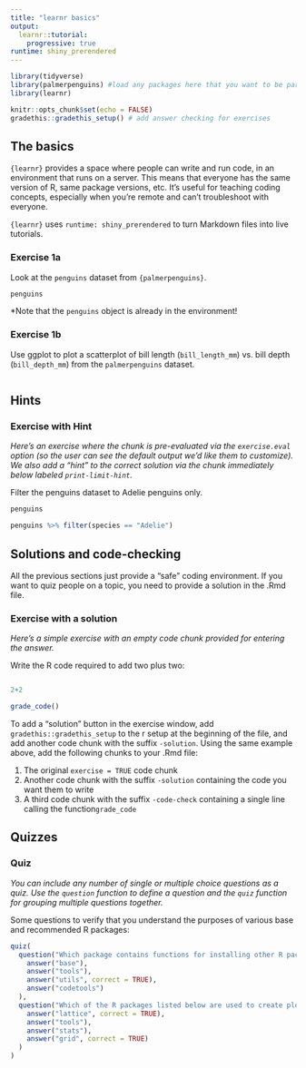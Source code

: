 ```yaml
---
title: "learnr basics"
output:
  learnr::tutorial:
    progressive: true
runtime: shiny_prerendered
---
```


```r
library(tidyverse)
library(palmerpenguins) #load any packages here that you want to be part of the environment for everyone using the tutorial
library(learnr)

knitr::opts_chunk$set(echo = FALSE)
gradethis::gradethis_setup() # add answer checking for exercises
```

## The basics
`{learnr}` provides a space where people can write and run code, in an environment that runs on a server. This means that everyone has the same version of R, same package versions, etc. It's useful for teaching coding concepts, especially when you're remote and can't troubleshoot with everyone.

`{learnr}` uses `runtime: shiny_prerendered` to turn Markdown files into live tutorials. 

### Exercise 1a
Look at the `penguins` dataset from `{palmerpenguins}`.


```r
penguins 
```
*Note that the `penguins` object is already in the environment!

### Exercise 1b

Use ggplot to plot a scatterplot of bill length (`bill_length_mm`) vs. bill depth (`bill_depth_mm`) from the `palmerpenguins` dataset.

```r

```



## Hints

### Exercise with Hint

*Here's an exercise where the chunk is pre-evaluated via the `exercise.eval` option (so the user can see the default output we'd like them to customize). We also add a "hint" to the correct solution via the chunk immediately below labeled `print-limit-hint`.*

Filter the penguins dataset to Adelie penguins only.

```r
penguins
```

```r
penguins %>% filter(species == "Adelie")
```

## Solutions and code-checking

All the previous sections just provide a "safe" coding environment. If you want to quiz people on a topic, you need to provide a solution in the .Rmd file. 

### Exercise with a solution

*Here's a simple exercise with an empty code chunk provided for entering the answer.* 

Write the R code required to add two plus two:

```r

```

```r
2+2
```

```r
grade_code()
```

To add a "solution" button in the exercise window, add `gradethis::gradethis_setup` to the r setup at the beginning of the file, and add another code chunk with the suffix `-solution`. Using the same example above, add the following chunks to your .Rmd file:

1. The original `exercise = TRUE` code chunk
2. Another code chunk with the suffix `-solution` containing the code you want them to write
3. A third code chunk with the suffix `-code-check` containing a single line calling the function`grade_code`



## Quizzes
### Quiz

*You can include any number of single or multiple choice questions as a quiz. Use the `question` function to define a question and the `quiz` function for grouping multiple questions together.*

Some questions to verify that you understand the purposes of various base and recommended R packages:

```r
quiz(
  question("Which package contains functions for installing other R packages?",
    answer("base"),
    answer("tools"),
    answer("utils", correct = TRUE),
    answer("codetools")
  ),
  question("Which of the R packages listed below are used to create plots?",
    answer("lattice", correct = TRUE),
    answer("tools"),
    answer("stats"),
    answer("grid", correct = TRUE)
  )
)
```

